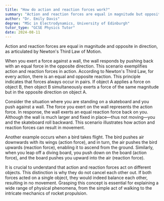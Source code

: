 ```yaml
---
title: "How do action and reaction forces work?"
summary: "Action and reaction forces are equal in magnitude but opposite in direction, as stated by Newton's Third Law."
author: "Dr. Emily Davis"
degree: "MSc in Electrodynamics, University of Edinburgh"
tutor_type: "GCSE Physics Tutor"
date: 2024-08-11
---
```


Action and reaction forces are equal in magnitude and opposite in direction, as articulated by Newton's Third Law of Motion.

When you exert a force against a wall, the wall responds by pushing back with an equal force in the opposite direction. This scenario exemplifies action and reaction forces in action. According to Newton's Third Law, for every action, there is an equal and opposite reaction. This principle indicates that forces always occur in pairs. If object A applies a force on object B, then object B simultaneously exerts a force of the same magnitude but in the opposite direction on object A.

Consider the situation where you are standing on a skateboard and you push against a wall. The force you exert on the wall represents the action force. In response, the wall exerts an equal reaction force back on you. Although the wall is much larger and fixed in place—thus not moving—you and the skateboard roll backward. This scenario illustrates how action and reaction forces can result in movement.

Another example occurs when a bird takes flight. The bird pushes air downwards with its wings (action force), and in turn, the air pushes the bird upwards (reaction force), enabling it to ascend from the ground. Similarly, when you leap off a diving board, you push down on the board (action force), and the board pushes you upward into the air (reaction force).

It is crucial to understand that action and reaction forces act on different objects. This distinction is why they do not cancel each other out. If both forces acted on a single object, they would indeed balance each other, resulting in no movement. Grasping this concept is essential for explaining a wide range of physical phenomena, from the simple act of walking to the intricate mechanics of rocket propulsion.
    